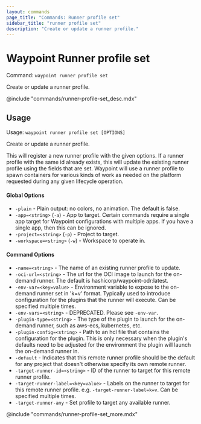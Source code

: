 ```yaml
---
layout: commands
page_title: "Commands: Runner profile set"
sidebar_title: "runner profile set"
description: "Create or update a runner profile."
---
```


# Waypoint Runner profile set

Command: `waypoint runner profile set`

Create or update a runner profile.

@include "commands/runner-profile-set_desc.mdx"

## Usage

Usage: `waypoint runner profile set [OPTIONS]`


  Create or update a runner profile.

  This will register a new runner profile with the given options. If
  a runner profile with the same id already exists, this will update the
  existing runner profile using the fields that are set.
  Waypoint will use a runner profile to spawn containers for
  various kinds of work as needed on the platform requested during any given
  lifecycle operation.

#### Global Options

- `-plain` - Plain output: no colors, no animation. The default is false.
- `-app=<string>` (`-a`) - App to target. Certain commands require a single app target for Waypoint configurations with multiple apps. If you have a single app, then this can be ignored.
- `-project=<string>` (`-p`) - Project to target.
- `-workspace=<string>` (`-w`) - Workspace to operate in.

#### Command Options

- `-name=<string>` - The name of an existing runner profile to update.
- `-oci-url=<string>` - The url for the OCI image to launch for the on-demand runner. The default is hashicorp/waypoint-odr:latest.
- `-env-var=<key=value>` - Environment variable to expose to the on-demand runner set in 'k=v' format. Typically used to introduce configuration for the plugins that the runner will execute. Can be specified multiple times.
- `-env-vars=<string>` - DEPRECATED. Please see `-env-var`.
- `-plugin-type=<string>` - The type of the plugin to launch for the on-demand runner, such as aws-ecs, kubernetes, etc.
- `-plugin-config=<string>` - Path to an hcl file that contains the configuration for the plugin. This is only necessary when the plugin's defaults need to be adjusted for the environment the plugin will launch the on-demand runner in.
- `-default` - Indicates that this remote runner profile should be the default for any project that doesn't otherwise specify its own remote runner.
- `-target-runner-id=<string>` - ID of the runner to target for this remote runner profile.
- `-target-runner-label=<key=value>` - Labels on the runner to target for this remote runner profile. e.g. `-target-runner-label=k=v`. Can be specified multiple times.
- `-target-runner-any` - Set profile to target any available runner.

@include "commands/runner-profile-set_more.mdx"
